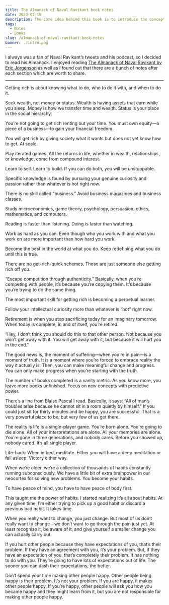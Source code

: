 ```yaml
---
title: The Almanack of Naval Ravikant book notes
date: 2023-02-18
description: The core idea behind this book is to introduce the concept of the Hook Model (Trigger, Action, Variable Reward, Investment).
tags:
  - Notes
  - Books
slug: /almanack-of-naval-ravikant-book-notes
banner: ./intro.png
---
```


I always was a fan of Naval Ravikant’s tweets and his podcast, so I decided to read his Almanack. I enjoyed reading [The Almanack of Naval Ravikant by Eric Jorgenson](https://www.goodreads.com/book/show/55148500-the-almanack-of-naval-ravikant) as well as I found out that there are a bunch of notes after each section which are worth to share.

---

Getting rich is about knowing what to do, who to do it with, and when to do it.

Seek wealth, not money or status. Wealth is having assets that earn while you sleep. Money is how we transfer time and wealth. Status is your place in the social hierarchy.

You’re not going to get rich renting out your time. You must own equity—a piece of a business—to gain your financial freedom.

You will get rich by giving society what it wants but does not yet know how to get. At scale.

Play iterated games. All the returns in life, whether in wealth, relationships, or knowledge, come from compound interest.

Learn to sell. Learn to build. If you can do both, you will be unstoppable.

Specific knowledge is found by pursuing your genuine curiosity and passion rather than whatever is hot right now.

There is no skill called “business.” Avoid business magazines and business classes.

Study microeconomics, game theory, psychology, persuasion, ethics, mathematics, and computers.

Reading is faster than listening. Doing is faster than watching.

Work as hard as you can. Even though who you work with and what you work on are more important than how hard you work.

Become the best in the world at what you do. Keep redefining what you do until this is true.

There are no get-rich-quick schemes. Those are just someone else getting rich off you.

“Escape competition through authenticity.” Basically, when you’re competing with people, it’s because you’re copying them. It’s because you’re trying to do the same thing.

The most important skill for getting rich is becoming a perpetual learner.

Follow your intellectual curiosity more than whatever is “hot” right now.

Retirement is when you stop sacrificing today for an imaginary tomorrow. When today is complete, in and of itself, you’re retired.

“Hey, I don’t think you should do this to that other person. Not because you won’t get away with it. You will get away with it, but because it will hurt you in the end.”

The good news is, the moment of suffering—when you’re in pain—is a moment of truth. It is a moment where you’re forced to embrace reality the way it actually is. Then, you can make meaningful change and progress. You can only make progress when you’re starting with the truth.

The number of books completed is a vanity metric. As you know more, you leave more books unfinished. Focus on new concepts with predictive power.

There’s a line from Blaise Pascal I read. Basically, it says: “All of man’s troubles arise because he cannot sit in a room quietly by himself.” If you could just sit for thirty minutes and be happy, you are successful. That is a very powerful place to be, but very few of us get there.

The reality is life is a single-player game. You’re born alone. You’re going to die alone. All of your interpretations are alone. All your memories are alone. You’re gone in three generations, and nobody cares. Before you showed up, nobody cared. It’s all single player.

Life-hack: When in bed, meditate. Either you will have a deep meditation or fall asleep. Victory either way.

When we’re older, we’re a collection of thousands of habits constantly running subconsciously. We have a little bit of extra brainpower in our neocortex for solving new problems. You become your habits.

To have peace of mind, you have to have peace of body first.

This taught me the power of habits. I started realizing it’s all about habits. At any given time, I’m either trying to pick up a good habit or discard a previous bad habit. It takes time.

When you really want to change, you just change. But most of us don’t really want to change—we don’t want to go through the pain just yet. At least recognize it, be aware of it, and give yourself a smaller change you can actually carry out.

If you hurt other people because they have expectations of you, that’s their problem. If they have an agreement with you, it’s your problem. But, if they have an expectation of you, that’s completely their problem. It has nothing to do with you. They’re going to have lots of expectations out of life. The sooner you can dash their expectations, the better.

Don’t spend your time making other people happy. Other people being happy is their problem. It’s not your problem. If you are happy, it makes other people happy. If you’re happy, other people will ask you how you became happy and they might learn from it, but you are not responsible for making other people happy.
